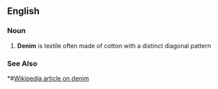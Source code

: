==English==

===Noun===

#'''Denim''' is textile often made of cotton with a distinct diagonal pattern

===See Also===
*#[[w:denim|Wikipedia article on denim]]